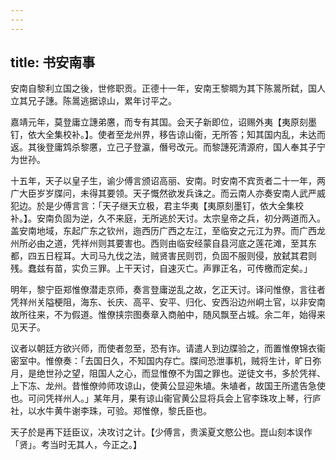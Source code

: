 ```yaml
---
---
---
```

title: 书安南事
---



安南自黎利立国之後，世修职贡。正德十一年，安南王黎晭为其下陈暠所弑，国人立其兄子譓。陈暠逃据谅山，累年讨平之。

嘉靖元年，莫登庸立譓弟懬，而专有其国。会天子新即位，诏赐外夷【夷原刻墨钉，依大全集校补。】。使者至龙州界，移告谅山衞，无所答；知其国内乱，未达而返。其後登庸鸩杀黎懬，立己子登瀛，僭号改元。而黎譓死清源府，国人奉其子宁为世孙。

十五年，天子以皇子生，谕少傅言颁诏高丽、安南。时安南不宾贡者二十一年，两广大臣岁岁牒问，未得其要领。天子慨然欲发兵诛之。而云南人亦奏安南人武严威犯边。於是少傅言言：「天子继天立极，君主华夷【夷原刻墨钉，依大全集校补。】。安南负固为逆，久不来庭，无所逃於天讨。太宗皇帝之兵，初分两道而入。盖安南地域，东起广东之钦州，迤西历广西之左江，至临安之元江为界。而广西龙州所必由之道，凭祥州则其要害也。西则由临安经蒙自县河底之莲花滩，至其东都，四五日程耳。大司马九伐之法，贼贤害民则罚，负固不服则侵，放弑其君则残。蠢兹有苗，实负三罪。上干天讨，自速灭亡。声罪正名，可传檄而定矣。」

明年，黎宁臣郑惟僚潜走京师，奏言登庸逆乱之故，乞正天讨。译问惟僚，言往者凭祥州关隘梗阻，海东、长庆、高平、安平、归化、安西沿边州峒土官，以非安南故所往来，不为假道。惟僚挟宗图奏章入商舶中，随风飘至占城。余二年，始得来见天子。

议者以朝廷方欲兴师，而使者忽至，恐有诈。请遣人到边牒验之，而置惟僚锦衣衞密室中。惟僚奏：「去国日久，不知国内存亡。牒间恐泄事机，贼将生计，旷日弥月，是绝世孙之望，阻国人之心，而显惟僚不为国之罪也。逆徒文书，多於凭祥、上下冻、龙州。昔惟僚帅师攻谅山，使黄公显迎朱埴。朱埴者，故国王所遣告急使也。可问凭祥州人。」某年月，果有谅山衞官黄公显将兵会上官李珠攻上琴，行庐社，以水牛黄牛谢李珠，可验。郑惟僚，黎氏臣也。

天子於是再下廷臣议，决攻讨之计。【少傅言，贵溪夏文愍公也。崑山刻本误作「贤」。考当时无其人，今正之。】